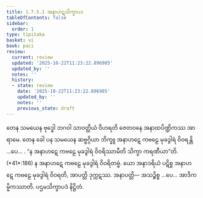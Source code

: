 ```yaml
---
title: 1.7.5.1 အနာဟဋသိက္ခာပဒ
tableOfContents: false
sidebar:
  order: 1
type: tipitaka
basket: vi
book: paci
review:
  current: review
  updated: '2025-10-22T11:23:22.896905'
  updated_by: ''
  notes: ''
  history:
  - state: review
    date: '2025-10-22T11:23:22.896905'
    updated_by: ''
    notes: ''
    previous_state: draft
---
```



<ReviewStatus review={frontmatter.review} showDetails={true} />

<HypothesisAnnotation frontmatter={frontmatter} />

<DynamicBreadcrumb />

<Division number="617" book="paci" e="ch" v="2" p="255">

<Paragraph number="1889" book="paci">
တေန သမယေန ဗုဒ္ဓေါ ဘဂဝါ သာဝတ္ထိယံ ဝိဟရတိ ဇေတဝနေ အနာထပိဏ္ဍိကဿ အာရာမေ. တေန ခေါ ပန သမယေန ဆဗ္ဗဂ္ဂိယာ ဘိက္ခူ အနာဟဋေ ကဗဠေ မုခဒွါရံ ဝိဝရန္တိ …ပေ… .
</Paragraph>

<Paragraph number="1890" book="paci">
<Emphasis>“န အနာဟဋေ ကဗဠေ မုခဒွါရံ ဝိဝရိဿာမီတိ သိက္ခာ ကရဏီယာ”</Emphasis>တိ. (*41*:<Emphasis>186</Emphasis>)
</Paragraph>

<Paragraph number="1891" book="paci">
န အနာဟဋေ ကဗဠေ မုခဒွါရံ ဝိဝရိတဗ္ဗံ. ယော အနာဒရိယံ ပဋိစ္စ အနာဟဋေ ကဗဠေ မုခဒွါရံ ဝိဝရတိ, အာပတ္တိ ဒုက္ကဋဿ.
</Paragraph>

<Paragraph number="1892" book="paci">
အနာပတ္တိ— အသဉ္စိစ္စ …ပေ… အာဒိကမ္မိကဿာတိ.

</Paragraph>
</Division>

<Paragraph number="1893" type="center" book="paci">
ပဌမသိက္ခာပဒံ နိဋ္ဌိတံ.
</Paragraph>